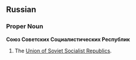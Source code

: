 ==Russian==

===Proper Noun===
'''Союз Советских Социалистических Республик'''
#The [[Union of Soviet Socialist Republics]].